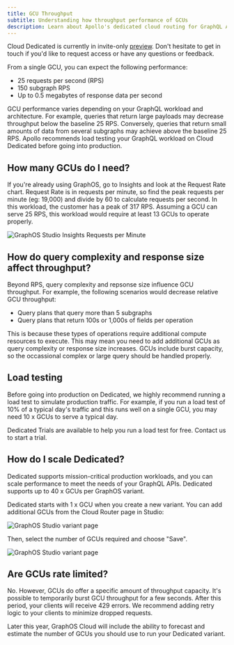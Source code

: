 ```yaml
---
title: GCU Throughput
subtitle: Understanding how throughput performance of GCUs
description: Learn about Apollo's dedicated cloud routing for GraphQL APIs
---
```


<PreviewFeature>

Cloud Dedicated is currently in invite-only [preview](#private-preview). Don't hesitate to <TrackableLink href="https://www.apollographql.com/contact-sales?type=dedicated&referrer=docs" eventName="content_contact_cloud">get in touch</TrackableLink> if you'd like to request access or have any questions or feedback.

</PreviewFeature>

From a single GCU, you can expect the following performance:

- 25 requests per second (RPS)
- 150 subgraph RPS
- Up to 0.5 megabytes of response data per second

GCU performance varies depending on your GraphQL workload and architecture. For example, queries that return large payloads may decrease throughput below the baseline 25 RPS. Conversely, queries that return small amounts of data from several subgraphs may achieve above the baseline 25 RPS. Apollo recommends load testing your GraphQL workload on Cloud Dedicated before going into production.

## How many GCUs do I need?

If you're already using GraphOS, go to Insights and look at the Request Rate chart. Request Rate is in requests per minute, so find the peak requests per minute (eg: 19,000) and divide by 60 to calculate requests per second. In this workload, the customer has a peak of 317 RPS. Assuming a GCU can serve 25 RPS, this workload would require at least 13 GCUs to operate properly.

<img
  className="screenshot"
  alt="GraphOS Studio Insights Requests per Minute"
  src="../../../img/cloud-dedicated/studio-rpm.png"
/>

## How do query complexity and response size affect throughput?

Beyond RPS, query complexity and repsonse size influence GCU throughput. For example, the following scenarios would decrease relative GCU throughput:
- Query plans that query more than 5 subgraphs
- Query plans that return 100s or 1,000s of fields per operation

This is because these types of operations require additional compute resources to execute. This may mean you need to add additional GCUs as query complexity or response size increases. GCUs include burst capacity, so the occassional complex or large query should be handled properly.

## Load testing

Before going into production on Dedicated, we highly recommend running a load test to simulate production traffic. For example, if you run a load test of 10% of a typical day's traffic and this runs well on a single GCU, you may need 10 x GCUs to serve a typical day.

Dedicated Trials are available to help you run a load test for free. <TrackableLink href="https://www.apollographql.com/contact-sales?type=dedicated&referrer=docs" eventName="content_contact_cloud">Contact us</TrackableLink> to start a trial.

## How do I scale Dedicated?

Dedicated supports mission-critical production workloads, and you can scale performance to meet the needs of your GraphQL APIs. Dedicated supports up to 40 x GCUs per GraphOS variant.

Dedicated starts with 1 x GCU when you create a new variant. You can add additional GCUs from the Cloud Router page in Studio:

<img
  className="screenshot"
  alt="GraphOS Studio variant page"
  src="../../../img/cloud-dedicated/gcus-manage.png"
/>

Then, select the number of GCUs required and choose "Save".

<img
  className="screenshot"
  alt="GraphOS Studio variant page"
  src="../../../img/cloud-dedicated/gcus-scale.png"
/>

## Are GCUs rate limited? 

No. However, GCUs do offer a specific amount of throughput capacity. It's possible to temporarily burst GCU throughput for a few seconds. After this period, your clients will receive 429 errors. We recommend adding retry logic to your clients to minimize dropped requests. 

Later this year, GraphOS Cloud will include the ability to forecast and estimate the number of GCUs you should use to run your Dedicated variant. 